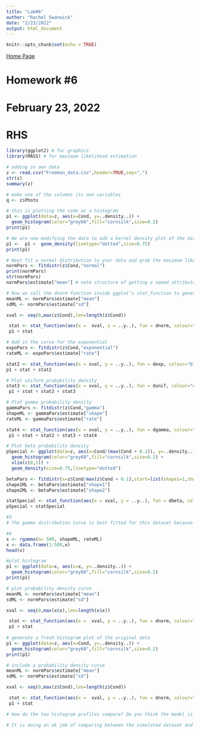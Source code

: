 ```yaml
---
title: "Lab#6"
author: "Rachel Swanwick"
date: "2/23/2022"
output: html_document
---
```


```r
knitr::opts_chunk$set(echo = TRUE)
```
[Home Page](index.html)

# Homework #6
# February 23, 2022
# RHS

```r
library(ggplot2) # for graphics
library(MASS) # for maximum likelihood estimation
```
```r
# adding in own data 
z <- read.csv("Freeman_data.csv",header=TRUE,sep=",")
str(z)
summary(z)

# make one of the columns its own variables 
q <- z$Photo
```

```r
# this is plotting the code as a histogram 
p1 <- ggplot(data=z, aes(x=Cond, y=..density..)) +
  geom_histogram(color="grey60",fill="cornsilk",size=0.2) 
print(p1)
```
```r
# We are now modifying the data to add a kernel density plot of the data.  This is a variation on the histogram that uses kernal smoothing to plot values that will allow for a smoother distribution by smoothing out the noise.  
p1 <-  p1 +  geom_density(linetype="dotted",size=0.75)
print(p1)
```
```r
# Next fit a normal distribution to your data and grab the maximum likelihood estimators of the two parameters of the normal, the mean and the variance. This helps you predict the probability of an occurance within a certain interval. 
normPars <- fitdistr(z$Cond,"normal")
print(normPars)
str(normPars)
normPars$estimate["mean"] # note structure of getting a named attribute
```
```r
# Now we call the dnorm function inside ggplot’s stat_function to generate the probability density for the normal distribution. Then we pass those parameters (meanML and sdML to stat_function). 
meanML <- normPars$estimate["mean"]
sdML <- normPars$estimate["sd"]

xval <- seq(0,max(z$Cond),len=length(z$Cond))

 stat <- stat_function(aes(x =  xval, y = ..y..), fun = dnorm, colour="red", n = length(z$Cond), args = list(mean = meanML, sd = sdML))
 p1 + stat
```
```r
# Add in the curve for the exponential
expoPars <- fitdistr(z$Cond,"exponential")
rateML <- expoPars$estimate["rate"]

stat2 <- stat_function(aes(x = xval, y = ..y..), fun = dexp, colour="blue", n = length(z$Cond), args = list(rate=rateML))
p1 + stat + stat2
```
```r
# Plot uniform probability density
stat3 <- stat_function(aes(x = xval, y = ..y..), fun = dunif, colour="darkgreen", n = length(z$Cond), args = list(min=min(z$Cond), max=max(z$Cond)))
 p1 + stat + stat2 + stat3
```
```r
# Plot gamma probability density
gammaPars <- fitdistr(z$Cond,"gamma")
shapeML <- gammaPars$estimate["shape"]
rateML <- gammaPars$estimate["rate"]

stat4 <- stat_function(aes(x = xval, y = ..y..), fun = dgamma, colour="brown", n = length(z$Cond), args = list(shape=shapeML, rate=rateML))
 p1 + stat + stat2 + stat3 + stat4
```
```r
# Plot beta probability density
pSpecial <- ggplot(data=z, aes(x=Cond/(max(Cond + 0.1)), y=..density..)) +
  geom_histogram(color="grey60",fill="cornsilk",size=0.2) + 
  xlim(c(0,1)) +
  geom_density(size=0.75,linetype="dotted")

betaPars <- fitdistr(x=z$Cond/max(z$Cond + 0.1),start=list(shape1=1,shape2=2),"beta")
shape1ML <- betaPars$estimate["shape1"]
shape2ML <- betaPars$estimate["shape2"]

statSpecial <- stat_function(aes(x = xval, y = ..y..), fun = dbeta, colour="orchid", n = length(z$Cond), args = list(shape1=shape1ML,shape2=shape2ML))
pSpecial + statSpecial
```
```r
#3 
# The gamma distribution curve is best fitted for this dataset because it most closely aligns with the kernal density plot of the actual data 
```
```r
#4 
x <- rgamma(n= 500, shapeML, rateML) 
x <- data.frame(1:500,x)
head(x)

#plot histogram 
p1 <- ggplot(data=x, aes(x=x, y=..density..)) +
  geom_histogram(color="grey60",fill="cornsilk",size=0.2) 
print(p1)

# plot probability density curve
meanML <- normPars$estimate["mean"]
sdML <- normPars$estimate["sd"]

xval <- seq(0,max(x$x),len=length(x$x))

 stat <- stat_function(aes(x =  xval, y = ..y..), fun = dnorm, colour="red", n = length(z$Cond), args = list(mean = meanML, sd = sdML))
 p1 + stat
 
# generate a fresh histogram plot of the original data 
p1 <- ggplot(data=z, aes(x=Cond, y=..density..)) +
  geom_histogram(color="grey60",fill="cornsilk",size=0.2) 
print(p1) 

# include a probability density curve 
meanML <- normPars$estimate["mean"]
sdML <- normPars$estimate["sd"]

xval <- seq(0,max(z$Cond),len=length(z$Cond))

 stat <- stat_function(aes(x =  xval, y = ..y..), fun = dnorm, colour="red", n = length(z$Cond), args = list(mean = meanML, sd = sdML))
 p1 + stat

# How do the two histogram profiles compare? Do you think the model is doing a good job of simulating realistic data that match your original measurements? Why or why not?

# It is doing an ok job of comparing between the simulated dataset and the original dataset.  The density on the original dataset and simulated dataset are both around 3.5 so that is similar.  The bends are a little different between the two curves and the simulated dataset has a wider curve than the original dataset and the original dataset also has a steeper curve than the stimulated dataset. 
```